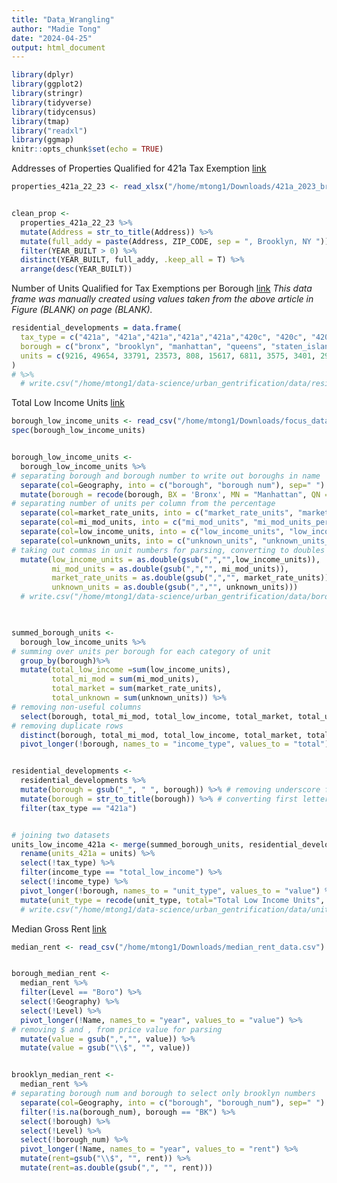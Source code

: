 ```yaml
---
title: "Data_Wrangling"
author: "Madie Tong"
date: "2024-04-25"
output: html_document
---
```


```r
library(dplyr)
library(ggplot2)
library(stringr)
library(tidyverse)
library(tidycensus)
library(tmap)
library("readxl")
library(ggmap)
knitr::opts_chunk$set(echo = TRUE)
```

Addresses of Properties Qualified for 421a Tax Exemption
[link](https://www.nyc.gov/site/finance/property/benefits-421a.page)
```r
properties_421a_22_23 <- read_xlsx("/home/mtong1/Downloads/421a_2023_brooklyn.xlsx")


clean_prop <-
  properties_421a_22_23 %>%
  mutate(Address = str_to_title(Address)) %>%                                 # Converting addresses into better, parse-able format 
  mutate(full_addy = paste(Address, ZIP_CODE, sep = ", Brooklyn, NY ")) %>%   # Completing each address and adding zip code
  filter(YEAR_BUILT > 0) %>%                                                  # Filtering rows without proper years
  distinct(YEAR_BUILT, full_addy, .keep_all = T) %>%                          # taking out rows with duplicate pairs of year and addresses
  arrange(desc(YEAR_BUILT))
```
Number of Units Qualified for Tax Exemptions per Borough
[link](https://furmancenter.org/files/publications/The_Role_of_421-a_Final.pdf)
*This data frame was manually created using values taken from the above article in Figure (BLANK) on page (BLANK).*
```r
residential_developments = data.frame(
  tax_type = c("421a", "421a","421a","421a","421a","420c", "420c", "420c", "420c", "420c", "other", "other", "other", "other", "other", "none reported", "none reported", "none reported", "none reported", "none reported"),
  borough = c("bronx", "brooklyn", "manhattan", "queens", "staten_island","bronx", "brooklyn", "manhattan", "queens", "staten_island","bronx", "brooklyn", "manhattan", "queens", "staten_island","bronx", "brooklyn", "manhattan", "queens", "staten_island"),
  units = c(9216, 49654, 33791, 23573, 808, 15617, 6811, 3575, 3401, 292, 771, 2169, 1665, 2572, 140, 693, 7840, 7033, 2254, 30)
) 
# %>%
  # write.csv("/home/mtong1/data-science/urban_gentrification/data/residential_developments.csv", row.names=FALSE)
```
Total Low Income Units 
[link](https://furmancenter.org/neighborhoods/view/brooklyn)
```r
borough_low_income_units <- read_csv("/home/mtong1/Downloads/focus_databrooklyn.csv", show_col_types = FALSE)
spec(borough_low_income_units)


borough_low_income_units <- 
  borough_low_income_units %>%
# separating borough and borough number to write out boroughs in name 
  separate(col=Geography, into = c("borough", "borough num"), sep=" ") %>%
  mutate(borough = recode(borough, BX = 'Bronx', MN = "Manhattan", QN = "Queens", SI = "Staten Island", BK = "Brooklyn")) %>%
# separating number of units per column from the percentage 
  separate(col=market_rate_units, into = c("market_rate_units", "market_rate_units_percentage"), sep=" ") %>%
  separate(col=mi_mod_units, into = c("mi_mod_units", "mi_mod_units_percentage"), sep=" ") %>%
  separate(col=low_income_units, into = c("low_income_units", "low_income_units_percentage"), sep=" ") %>%
  separate(col=unknown_units, into = c("unknown_units", "unknown_units_percentage"), sep=" ") %>%
# taking out commas in unit numbers for parsing, converting to doubles for math operations 
  mutate(low_income_units = as.double(gsub(",","",low_income_units)),
         mi_mod_units = as.double(gsub(",","", mi_mod_units)),
         market_rate_units = as.double(gsub(",","", market_rate_units)),
         unknown_units = as.double(gsub(",","", unknown_units)))
  # write.csv("/home/mtong1/data-science/urban_gentrification/data/borough_low_income_units_2010_2020.csv", row.names=FALSE)
  


summed_borough_units <- 
  borough_low_income_units %>%
# summing over units per borough for each category of unit
  group_by(borough)%>% 
  mutate(total_low_income =sum(low_income_units),
         total_mi_mod = sum(mi_mod_units),
         total_market = sum(market_rate_units),
         total_unknown = sum(unknown_units)) %>%
# removing non-useful columns
  select(borough, total_mi_mod, total_low_income, total_market, total_unknown) %>%
# removing duplicate rows 
  distinct(borough, total_mi_mod, total_low_income, total_market, total_unknown, .keep_all = T) %>%
  pivot_longer(!borough, names_to = "income_type", values_to = "total")


residential_developments <- 
  residential_developments %>%
  mutate(borough = gsub("_", " ", borough)) %>% # removing underscore from staten island values
  mutate(borough = str_to_title(borough)) %>% # converting first letters to uppercase for ease of joining datasets
  filter(tax_type == "421a")


# joining two datasets
units_low_income_421a <- merge(summed_borough_units, residential_developments, by=c("borough")) %>%
  rename(units_421a = units) %>%
  select(!tax_type) %>%
  filter(income_type == "total_low_income") %>%
  select(!income_type) %>%
  pivot_longer(!borough, names_to = "unit_type", values_to = "value") %>%
  mutate(unit_type = recode(unit_type, total="Total Low Income Units", units_421a = "Total 421a Exempt Units"))
  # write.csv("/home/mtong1/data-science/urban_gentrification/data/units_low_income_421a.csv", row.names = FALSE)
```
Median Gross Rent 
[link](https://furmancenter.org/neighborhoods/view/brooklyn)
```r
median_rent <- read_csv("/home/mtong1/Downloads/median_rent_data.csv")


borough_median_rent <-
  median_rent %>%
  filter(Level == "Boro") %>%
  select(!Geography) %>%
  select(!Level) %>%
  pivot_longer(!Name, names_to = "year", values_to = "value") %>%
# removing $ and , from price value for parsing
  mutate(value = gsub(",","", value)) %>%
  mutate(value = gsub("\\$", "", value))


brooklyn_median_rent <-
  median_rent %>%
# separating borough num and borough to select only brooklyn numbers
  separate(col=Geography, into = c("borough", "borough_num"), sep=" ") %>%
  filter(!is.na(borough_num), borough == "BK") %>%
  select(!borough) %>%
  select(!Level) %>%
  select(!borough_num) %>%
  pivot_longer(!Name, names_to = "year", values_to = "rent") %>%
  mutate(rent=gsub("\\$", "", rent)) %>%
  mutate(rent=as.double(gsub(",", "", rent)))
```

